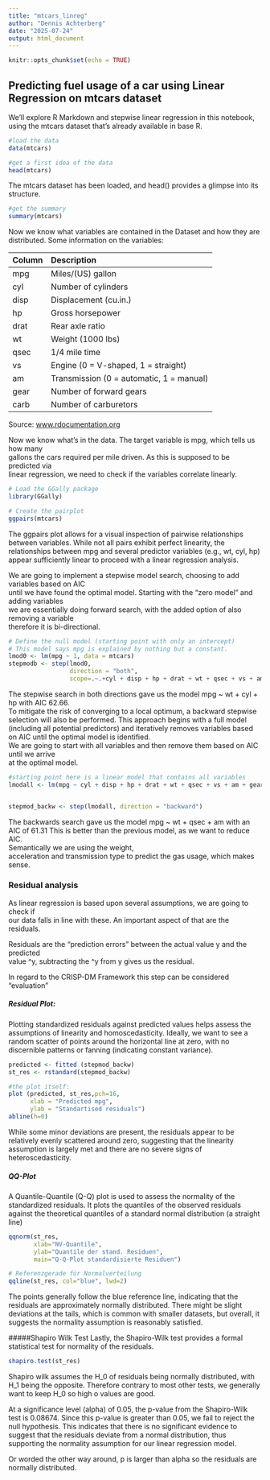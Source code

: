 ---
title: "mtcars_linreg"
author: "Dennis Achterberg"
date: "2025-07-24"
output: html_document
---

```{r setup, include=FALSE}
knitr::opts_chunk$set(echo = TRUE)
```

## Predicting fuel usage of a car using Linear Regression on mtcars dataset

We'll explore R Markdown and stepwise linear regression in this notebook, using the   mtcars dataset that's already available in base R.

```{r cars}
#load the data
data(mtcars)

#get a first idea of the data
head(mtcars)

```

The mtcars dataset has been loaded, and head() provides a glimpse into its structure.

```{r}
#get the summary
summary(mtcars)
```

Now we know what variables are contained in the Dataset and how they are\
distributed. Some information on the variables:

| Column | Description                              |
|:-------|:-----------------------------------------|
| mpg    | Miles/(US) gallon                        |
| cyl    | Number of cylinders                      |
| disp   | Displacement (cu.in.)                    |
| hp     | Gross horsepower                         |
| drat   | Rear axle ratio                          |
| wt     | Weight (1000 lbs)                        |
| qsec   | 1/4 mile time                            |
| vs     | Engine (0 = V-shaped, 1 = straight)      |
| am     | Transmission (0 = automatic, 1 = manual) |
| gear   | Number of forward gears                  |
| carb   | Number of carburetors                    |

Source: [www.rdocumentation.org](https://www.rdocumentation.org/packages/datasets/versions/3.6.2/topics/mtcars)

Now we know what's in the data. The target variable is mpg, which tells us how many\
gallons the cars required per mile driven. As this is supposed to be predicted via\
linear regression, we need to check if the variables correlate linearly.

```{r pairplot, echo = FALSE, fig.width=10, fig.height=8, out.width="80%", out.height="80%", dpi=300, message=FALSE}
# Load the GGally package
library(GGally)

# Create the pairplot
ggpairs(mtcars)
```
The ggpairs plot allows for a visual inspection of pairwise relationships between variables. While not all pairs exhibit perfect linearity, the relationships between mpg and several predictor variables (e.g., wt, cyl, hp) appear sufficiently linear to proceed with a linear regression analysis.\

We are going to implement a stepwise model search, choosing to add variables based on AIC\
until we have found the optimal model. Starting with the "zero model" and adding variables\
we are essentially doing forward search, with the added option of also removing a variable\
therefore it is bi-directional.

```{r stepwise regression}
# Define the null model (starting point with only an intercept)
# This model says mpg is explained by nothing but a constant.
lmod0 <- lm(mpg ~ 1, data = mtcars)
stepmodb <- step(lmod0,
                 direction = "both",
                 scope=.~.+cyl + disp + hp + drat + wt + qsec + vs + am + gear + carb)

```

The stepwise search in both directions gave us the model mpg \~ wt + cyl + hp with AIC 62.66.\
To mitigate the risk of converging to a local optimum, a backward stepwise selection will also be performed. This approach begins with a full model (including all potential predictors) and iteratively removes variables based on AIC until the optimal model is identified.\
We are going to start with all variables and then remove them based on AIC until we arrive\
at the optimal model.

```{r backwards search}
#starting point here is a linear model that contains all variables
lmodall <- lm(mpg ~ cyl + disp + hp + drat + wt + qsec + vs + am + gear + carb, data =mtcars)


stepmod_backw <- step(lmodall, direction = "backward")

```

The backwards search gave us the model mpg \~ wt + qsec + am with an AIC of 61.31 This is better than the previous model, as we want to reduce AIC.  
Semantically we are using the weight,\
acceleration and transmission type to predict the gas usage, which makes sense.

### Residual analysis

As linear regression is based upon several assumptions, we are going to check if\
our data falls in line with these. An important aspect of that are the residuals.

Residuals are the "prediction errors" between the actual value y and the predicted\
value \^y, subtracting the \^y from y gives us the residual.

In regard to the CRISP-DM Framework this step can be considered "evaluation"

##### Residual Plot:
Plotting standardized residuals against predicted values helps assess the assumptions of linearity and homoscedasticity. Ideally, we want to see a random scatter of points around the horizontal line at zero, with no discernible patterns or fanning (indicating constant variance). 

```{r residual plot}
predicted <- fitted (stepmod_backw)
st_res <- rstandard(stepmod_backw)

#the plot itself:
plot (predicted, st_res,pch=16,
      xlab = "Predicted mpg",
      ylab = "Standartised residuals")
abline(h=0)

```
While some minor deviations are present, the residuals appear to be relatively evenly scattered around zero, suggesting that the linearity assumption is largely met and there are no severe signs of heteroscedasticity.

##### QQ-Plot

A Quantile-Quantile (Q-Q) plot is used to assess the normality of the standardized residuals. It plots the quantiles of the observed residuals against the theoretical quantiles of a standard normal distribution (a straight line)

```{r qqplot}
qqnorm(st_res,
       xlab="NV-Quantile",
       ylab="Quantile der stand. Residuen",
       main="Q-Q-Plot standardisierte Residuen")

# Referenzgerade für Normalverteilung
qqline(st_res, col="blue", lwd=2)
```

The points generally follow the blue reference line, indicating that the residuals are approximately normally distributed. There might be slight deviations at the tails, which is common with smaller datasets, but overall, it suggests the normality assumption is reasonably satisfied.

#####Shapiro Wilk Test
Lastly, the Shapiro-Wilk test provides a formal statistical test for normality of the residuals.

```{r shapiro wilk}
shapiro.test(st_res)

```
Shapiro wilk assumes the H_0 of residuals being normally distributed, with H_1 being the opposite. Therefore contrary to most other tests, we generally want to keep H_0 so high o values are good. 

At a significance level (alpha) of 0.05, the p-value from the Shapiro-Wilk test is 0.08674. Since this p-value is greater than 0.05, we fail to reject the null hypothesis. This indicates that there is no significant evidence to suggest that the residuals deviate from a normal distribution, thus supporting the normality assumption for our linear regression model.

Or worded the other way around, p is larger than alpha so the residuals are normally distributed. 





